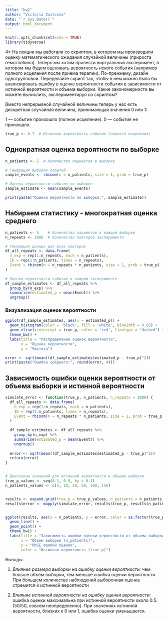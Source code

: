 ```yaml
---
title: "hw2"
author: "Victoria Zaitceva"
date: "`r Sys.Date()`"
output: html_document
---
```


```r
knitr::opts_chunk$set(echo = TRUE)
library(tidyverse)
```

4* На лекции мы работали со скриптом, в котором мы производили оценку
математического ожидания случайной величины (прироста гемоглобина).
Теперь мы хотим провести виртуальный эксперимент, в котором мы будем
оценивать вероятность некого события (например полного исцеления после
приема терапии). По-прежнему, дизайн одногрупповой. Переделайте скрипт
так, чтобы в нем можно было бы анализировать ошибку в оценке
вероятности события в зависимости от истинной вероятности и объема
выборки. Какие закономерности вы можете вычислить, экспериментируя со
скриптом?


Вместо непрерывной случайной величины теперь у нас есть дискретная случайная величина, принимающая значения 0 или 1:

1 — событие произошло (полное исцеление).
0 — событие не произошло.

```r
true_p <- 0.7  # Истинная вероятность события (полного исцеления)
```

## Однократная оценка вероятности по выборке

```r
n_patients <- 5  # Количество пациентов в выборке

# Генерация выборки событий
sample_events <- rbinom(n = n_patients, size = 1, prob = true_p)

# Оценка вероятности события по выборке
sample_estimate <- mean(sample_events)

print(paste("Оценка вероятности по выборке:", sample_estimate))

```

## Набираем статистику - многократная оценка среднего 


```r
n_patients <- 5    # Количество пациентов в каждой выборке
n_repeats <- 1000  # Количество повторов эксперимента

# Генерация данных для всех повторов
df_all_repeats <- data.frame(
  n_exp = rep(1:n_repeats, each = n_patients),
  ID = rep(1:n_patients, times = n_repeats),
  Event = rbinom(n = n_repeats * n_patients, size = 1, prob = true_p)
)

# Оценка вероятности события в каждом эксперименте
df_sample_estimates <- df_all_repeats %>%
  group_by(n_exp) %>%
  summarise(estimated_p = mean(Event)) %>%
  ungroup()

```


### Визуализация оценок вероятности

```r
ggplot(df_sample_estimates, aes(x = estimated_p)) +
  geom_histogram(color = 'black', fill = 'white', binwidth = 0.05) +
  geom_vline(xintercept = true_p, color = 'red', linetype = "dashed") +
  theme_bw() +
  labs(title = "Распределение оценок вероятности",
       x = "Оценка вероятности",
       y = "Частота")

```



```r
error <- sqrt(mean((df_sample_estimates$estimated_p - true_p)^2))
print(paste("Ошибка среднего:", round(error, 4)))

```


## Зависимость ошибки оценки вероятности от объема выборки и истинной вероятности

```r
simulate_error <- function(true_p, n_patients, n_repeats = 1000) {
  df_all_repeats <- data.frame(
    n_exp = rep(1:n_repeats, each = n_patients),
    ID = rep(1:n_patients, times = n_repeats),
    Event = rbinom(n = n_repeats * n_patients, size = 1, prob = true_p)
  )
  
  df_sample_estimates <- df_all_repeats %>%
    group_by(n_exp) %>%
    summarise(estimated_p = mean(Event)) %>%
    ungroup()
  
  error <- sqrt(mean((df_sample_estimates$estimated_p - true_p)^2))
  return(error)
}


# Диапазоны значений для истинной вероятности и объема выборки
true_p_values <- seq(0.1, 0.9, by = 0.1)
n_patients_values <- c(5, 10, 20, 50, 100, 150)


results <- expand.grid(true_p = true_p_values, n_patients = n_patients_values)
results$error <- mapply(simulate_error, results$true_p, results$n_patients)


ggplot(results, aes(x = n_patients, y = error, color = as.factor(true_p))) +
  geom_line() +
  geom_point() +
  theme_bw() +
  labs(title = "Зависимость ошибки оценки вероятности от объема выборки",
       x = "Объем выборки (n_patients)",
       y = "RMSE ошибки оценки",
       color = "Истинная вероятность (true_p)")

```

Выводы:

1. *Влияние размера выборки на ошибку оценки вероятности:* чем больше объем выборки, тем меньше ошибка оценки вероятности. При большем количестве наблюдений выборочная оценка стремится к истинной вероятности

2. *Влияние истинной вероятности на ошибку оценки вероятности:* ошибка оценки максимальна при истинной вероятности около 0.5. 
(50/50, совсем неопределенно). При значениях истинной вероятности, близких к 0 или 1, ошибка оценки уменьшается.





